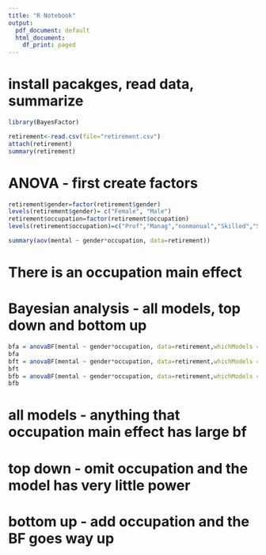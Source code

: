 ```yaml
---
title: "R Notebook"
output:
  pdf_document: default
  html_document:
    df_print: paged
---
```


# install pacakges, read data, summarize
```r
library(BayesFactor)

retirement<-read.csv(file="retirement.csv")
attach(retirement)
summary(retirement)
```


# ANOVA - first create factors
```r
retirement$gender=factor(retirement$gender)
levels(retirement$gender)= c("Female", "Male")
retirement$occupation=factor(retirement$occupation)
levels(retirement$occupation)=c("Prof","Manag","nonmanual","Skilled","Semi-Skilled","Unskilled")

summary(aov(mental ~ gender*occupation, data=retirement))

```
# There is an occupation main effect

# Bayesian analysis - all models, top down and bottom up

```r
bfa = anovaBF(mental ~ gender*occupation, data=retirement,whichModels = 'all')
bfa
bft = anovaBF(mental ~ gender*occupation, data=retirement,whichModels = 'top')
bft
bfb = anovaBF(mental ~ gender*occupation, data=retirement,whichModels = 'bottom')
bfb
```

# all models - anything that occupation main effect has large bf

# top down - omit occupation and the model has very little power

# bottom up - add occupation and the BF goes way up